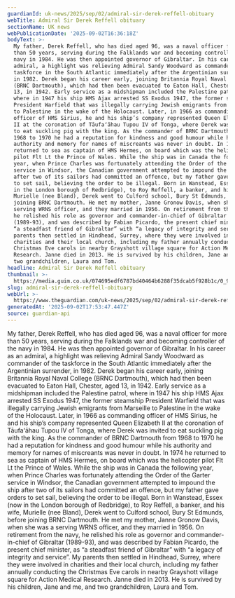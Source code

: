 ```yaml
---
guardianId: uk-news/2025/sep/02/admiral-sir-derek-reffell-obituary
webTitle: Admiral Sir Derek Reffell obituary
sectionName: UK news
webPublicationDate: '2025-09-02T16:36:18Z'
bodyText: >-
  My father, Derek Reffell, who has died aged 96, was a naval officer for more
  than 50 years, serving during the Falklands war and becoming controller of the
  navy in 1984. He was then appointed governor of Gibraltar. In his career as an
  admiral, a highlight was relieving Admiral Sandy Woodward as commander of the
  taskforce in the South Atlantic immediately after the Argentinian surrender,
  in 1982. Derek began his career early, joining Britannia Royal Naval College
  (BRNC Dartmouth), which had then been evacuated to Eaton Hall, Chester, aged
  13, in 1942. Early service as a midshipman included the Palestine patrol,
  where in 1947 his ship HMS Ajax arrested SS Exodus 1947, the former steamship
  President Warfield that was illegally carrying Jewish emigrants from Marseille
  to Palestine in the wake of the Holocaust. Later, in 1966 as commanding
  officer of HMS Sirius, he and his ship’s company represented Queen Elizabeth
  II at the coronation of Tāufaʻāhau Tupou IV of Tonga, where Derek was invited
  to eat suckling pig with the king. As the commander of BRNC Dartmouth from
  1968 to 1970 he had a reputation for kindness and good humour while his
  authority and memory for names of miscreants was never in doubt. In 1974 he
  returned to sea as captain of HMS Hermes, on board which was the helicopter
  pilot Flt Lt the Prince of Wales. While the ship was in Canada the following
  year, when Prince Charles was fortunately attending the Order of the Garter
  service in Windsor, the Canadian government attempted to impound the ship
  after two of its sailors had committed an offence, but my father gave orders
  to set sail, believing the order to be illegal. Born in Wanstead, Essex (now
  in the London borough of Redbridge), to Roy Reffell, a banker, and his wife,
  Murielle (nee Bland), Derek went to Culford school, Bury St Edmunds, before
  joining BRNC Dartmouth. He met my mother, Janne Gronow Davis, when she was a
  serving WRNS officer, and they married in 1956. On retirement from the navy,
  he relished his role as governor and commander-in-chief of Gibraltar
  (1989-93), and was described by Fabian Picardo, the present chief minister, as
  “a steadfast friend of Gibraltar” with “a legacy of integrity and service”. My
  parents then settled in Hindhead, Surrey, where they were involved in
  charities and their local church, including my father annually conducting the
  Christmas Eve carols in nearby Grayshott village square for Action Medical
  Research. Janne died in 2013. He is survived by his children, Jane and me, and
  two grandchildren, Laura and Tom.
headline: Admiral Sir Derek Reffell obituary
thumbnail: >-
  https://media.guim.co.uk/074695edf6787bd40464b6288f35dcab5f928b1c/0_97_599_479/500.jpg
slug: admiral-sir-derek-reffell-obituary
webUrl: >-
  https://www.theguardian.com/uk-news/2025/sep/02/admiral-sir-derek-reffell-obituary
generatedAt: '2025-09-02T17:53:47.447Z'
source: guardian-api
---
```

My father, Derek Reffell, who has died aged 96, was a naval officer for more than 50 years, serving during the Falklands war and becoming controller of the navy in 1984. He was then appointed governor of Gibraltar. In his career as an admiral, a highlight was relieving Admiral Sandy Woodward as commander of the taskforce in the South Atlantic immediately after the Argentinian surrender, in 1982. Derek began his career early, joining Britannia Royal Naval College (BRNC Dartmouth), which had then been evacuated to Eaton Hall, Chester, aged 13, in 1942. Early service as a midshipman included the Palestine patrol, where in 1947 his ship HMS Ajax arrested SS Exodus 1947, the former steamship President Warfield that was illegally carrying Jewish emigrants from Marseille to Palestine in the wake of the Holocaust. Later, in 1966 as commanding officer of HMS Sirius, he and his ship’s company represented Queen Elizabeth II at the coronation of Tāufaʻāhau Tupou IV of Tonga, where Derek was invited to eat suckling pig with the king. As the commander of BRNC Dartmouth from 1968 to 1970 he had a reputation for kindness and good humour while his authority and memory for names of miscreants was never in doubt. In 1974 he returned to sea as captain of HMS Hermes, on board which was the helicopter pilot Flt Lt the Prince of Wales. While the ship was in Canada the following year, when Prince Charles was fortunately attending the Order of the Garter service in Windsor, the Canadian government attempted to impound the ship after two of its sailors had committed an offence, but my father gave orders to set sail, believing the order to be illegal. Born in Wanstead, Essex (now in the London borough of Redbridge), to Roy Reffell, a banker, and his wife, Murielle (nee Bland), Derek went to Culford school, Bury St Edmunds, before joining BRNC Dartmouth. He met my mother, Janne Gronow Davis, when she was a serving WRNS officer, and they married in 1956. On retirement from the navy, he relished his role as governor and commander-in-chief of Gibraltar (1989-93), and was described by Fabian Picardo, the present chief minister, as “a steadfast friend of Gibraltar” with “a legacy of integrity and service”. My parents then settled in Hindhead, Surrey, where they were involved in charities and their local church, including my father annually conducting the Christmas Eve carols in nearby Grayshott village square for Action Medical Research. Janne died in 2013. He is survived by his children, Jane and me, and two grandchildren, Laura and Tom.
